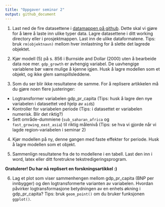 ```yaml
---
title: "Oppgaver seminar 2"
output: github_document
---
```


1. Last ned de fire datasettene i [datamappen på github](https://github.com/liserodland/stv4020aR/tree/master/H20-seminarer/Innf%C3%B8ringsseminarer/data). Dette skal vi gjøre for å lære å laste inn ulike typer data. Lagre datasettene i ditt working directory eller i prosjektmappen. Last inn de ulike dataformatene. Tips: bruk `rm(objektnavn)` mellom hver innlastning for å slette det lagrede objektet.  

2. Kjør modell (5) på s. 856 i Burnside and Dollar (2000) uten å bearbeide data noe mer. `gdp_growth` er avhengig variabel. De uavhengige variablene bør være mulige å kjenne igjen. Husk å lagre modellen som et objekt, og ikke glem samspillsleddene. 

3. Som du ser blir ikke resultatene de samme. For å replisere artikkelen må du gjøre noen flere justeringer: 
- Logtransformer variabelen gdp_pr_capita (Tips: husk å lagre den nye variabelen i datasettet ved hjelp av `aid$`)
- Kontroller for variabelen periode (Tips: i datasettet er variabelen numerisk. Blir det riktig?)
- Sett område-dummiene (`sub_saharan_africa` og `fast_growing_east_asia`) til riktig målenivå (Tips: se hva vi gjorde når vi lagde region-variabelen i seminar 2)

4. Kjør modellen på ny, denne gangen med faste effekter for periode. Husk å lagre modellen som et objekt. 

5. Sammenlign resultatene fra de to modellene i en tabell. Last den inn i word, latex eller ditt foretrukne tekstredigeringsprogram. 

**Gratulerer! Du har nå replisert en forskningsartikkel :) ** 

6. Lag et plot som viser sammenhengen mellom gdp_pr_capita (BNP per innbygger) og den logtransformerte varianten av variabelen. Hvordan påvirker logtransformasjone betydningen av en enhets økning i gdp_pr_capita? Tips: bruk `geom_point()` om du bruker funksjonen `ggplot()`.   


